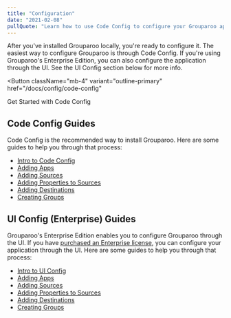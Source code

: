 ```yaml
---
title: "Configuration"
date: "2021-02-08"
pullQuote: "Learn how to use Code Config to configure your Grouparoo application."
---
```


After you've installed Grouparoo locally, you're ready to configure it. The easiest way to configure Grouparoo is through Code Config. If you're using Grouparoo's Enterprise Edition, you can also configure the application through the UI. See the UI Config section below for more info.

<Button
  className="mb-4"
  variant="outline-primary"
  href="/docs/config/code-config"
>
  Get Started with Code Config
</Button>

## Code Config Guides

Code Config is the recommended way to install Grouparoo. Here are some guides to help you through that process:

- [Intro to Code Config](/docs/config/code-config)
- [Adding Apps](/docs/config/apps/community)
- [Adding Sources](/docs/config/sources/community)
- [Adding Properties to Sources](/docs/config/properties/community)
- [Adding Destinations](/docs/config/destinations/community)
- [Creating Groups](/docs/config/groups/community)

## UI Config (Enterprise) Guides

<UIConfigPrereqs />

Grouparoo's Enterprise Edition enables you to configure Grouparoo through the UI. If you have [purchased an Enterprise license](/meet), you can configure your application through the UI. Here are some guides to help you through that process:

- [Intro to UI Config](/docs/config/ui-config)
- [Adding Apps](/docs/config/apps/enterprise)
- [Adding Sources](/docs/config/sources/enterprise)
- [Adding Properties to Sources](/docs/config/properties/enterprise)
- [Adding Destinations](/docs/config/destinations/enterprise)
- [Creating Groups](/docs/config/groups/enterprise)

